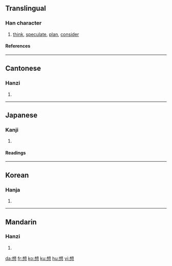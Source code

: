 ==Translingual==
{{Han stroke|[[Image:想-order.gif]]}}
===Han character===
{{Han char|rn=61|rad=心|as=09|sn=13|four=4633<sub>0</sub>|canj=木山心 (DUP)|ids=⿱[[相]][[心]]}}
# [[think]], [[speculate]], [[plan]], [[consider]]
====References====
{{Han ref|kx=0392.260|dkj=10858|dj=0728.100|hdz=42320.110|uh=60F3|ud=24819|bh=B751|bd=46929}}

----

==Cantonese==
===Hanzi===
{{yue-hanzi|jyut=|y=seung2}}
# {{defn|Cantonese}}

----
==Japanese==
===Kanji===
{{ja-kanji|grade=3|rs=心09}}
# {{defn|Japanese}} 
====Readings====
{{ja-readings|on=[[そう]] (sō), [[そ]] (so)|kun=[[おもう]] (omou), [[おもい]] (omoi)}}

----
==Korean==
===Hanja===
{{ko-hanja|hangeul=상|eumhun=|rv=sang|mr=sang|y=sang}}
# {{defn|Korean}}

----
==Mandarin==
===Hanzi===
{{cmn-hanzi|pin=[[xiǎng]] ([[xiang3]])|wg=hsiang<sup>3</sup>}}
# {{defn|Mandarin}}

[[da:想]]
[[fr:想]]
[[ko:想]]
[[ku:想]]
[[hu:想]]
[[vi:想]]